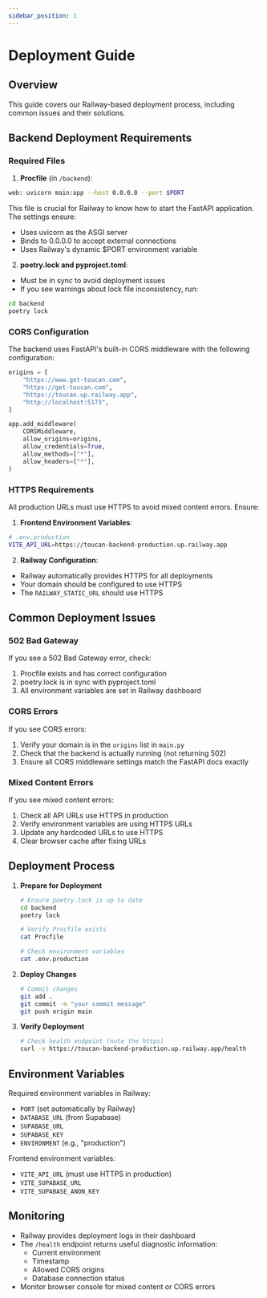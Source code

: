 ```yaml
---
sidebar_position: 1
---
```


# Deployment Guide

## Overview
This guide covers our Railway-based deployment process, including common issues and their solutions.

## Backend Deployment Requirements

### Required Files

1. **Procfile** (in `/backend`):
```bash
web: uvicorn main:app --host 0.0.0.0 --port $PORT
```
This file is crucial for Railway to know how to start the FastAPI application. The settings ensure:
- Uses uvicorn as the ASGI server
- Binds to 0.0.0.0 to accept external connections
- Uses Railway's dynamic $PORT environment variable

2. **poetry.lock and pyproject.toml**:
- Must be in sync to avoid deployment issues
- If you see warnings about lock file inconsistency, run:
```bash
cd backend
poetry lock
```

### CORS Configuration

The backend uses FastAPI's built-in CORS middleware with the following configuration:

```python
origins = [
    "https://www.get-toucan.com",
    "https://get-toucan.com",
    "https://toucan.up.railway.app",
    "http://localhost:5173",
]

app.add_middleware(
    CORSMiddleware,
    allow_origins=origins,
    allow_credentials=True,
    allow_methods=["*"],
    allow_headers=["*"],
)
```

### HTTPS Requirements

All production URLs must use HTTPS to avoid mixed content errors. Ensure:

1. **Frontend Environment Variables**:
```bash
# .env.production
VITE_API_URL=https://toucan-backend-production.up.railway.app
```

2. **Railway Configuration**:
- Railway automatically provides HTTPS for all deployments
- Your domain should be configured to use HTTPS
- The `RAILWAY_STATIC_URL` should use HTTPS

## Common Deployment Issues

### 502 Bad Gateway
If you see a 502 Bad Gateway error, check:
1. Procfile exists and has correct configuration
2. poetry.lock is in sync with pyproject.toml
3. All environment variables are set in Railway dashboard

### CORS Errors
If you see CORS errors:
1. Verify your domain is in the `origins` list in `main.py`
2. Check that the backend is actually running (not returning 502)
3. Ensure all CORS middleware settings match the FastAPI docs exactly

### Mixed Content Errors
If you see mixed content errors:
1. Check all API URLs use HTTPS in production
2. Verify environment variables are using HTTPS URLs
3. Update any hardcoded URLs to use HTTPS
4. Clear browser cache after fixing URLs

## Deployment Process

1. **Prepare for Deployment**
   ```bash
   # Ensure poetry.lock is up to date
   cd backend
   poetry lock
   
   # Verify Procfile exists
   cat Procfile
   
   # Check environment variables
   cat .env.production
   ```

2. **Deploy Changes**
   ```bash
   # Commit changes
   git add .
   git commit -m "your commit message"
   git push origin main
   ```

3. **Verify Deployment**
   ```bash
   # Check health endpoint (note the https)
   curl -v https://toucan-backend-production.up.railway.app/health
   ```

## Environment Variables

Required environment variables in Railway:
- `PORT` (set automatically by Railway)
- `DATABASE_URL` (from Supabase)
- `SUPABASE_URL`
- `SUPABASE_KEY`
- `ENVIRONMENT` (e.g., "production")

Frontend environment variables:
- `VITE_API_URL` (must use HTTPS in production)
- `VITE_SUPABASE_URL`
- `VITE_SUPABASE_ANON_KEY`

## Monitoring

- Railway provides deployment logs in their dashboard
- The `/health` endpoint returns useful diagnostic information:
  - Current environment
  - Timestamp
  - Allowed CORS origins
  - Database connection status
- Monitor browser console for mixed content or CORS errors
